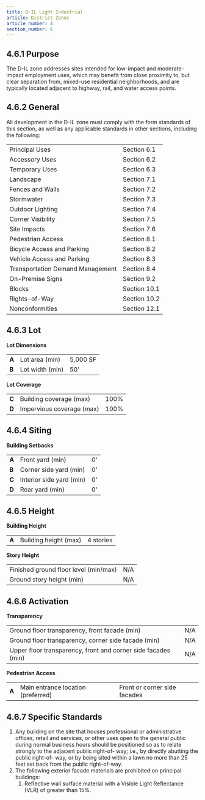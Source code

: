 ```yaml
---
title: D-IL Light Industrial
article: District Zones
article_number: 4
section_number: 6
---
```



## 4.6.1 Purpose

The D-IL zone addresses sites intended for low-impact and moderate-impact employment uses, which may benefit from close proximity to, but clear separation from, mixed-use residential neighborhoods, and are typically located adjacent to highway, rail, and water access points.

## 4.6.2 General

All development in the D-IL zone must comply with the form standards of this section, as well as any applicable standards in other sections, including the following:

<TableSmall>

|                                  |              |
| -------------------------------- | ------------ |
| Principal Uses                   | Section 6.1  |
| Accessory Uses                   | Section 6.2  |
| Temporary Uses                   | Section 6.3  |
| Landscape                        | Section 7.1  |
| Fences and Walls                 | Section 7.2  |
| Stormwater                       | Section 7.3  |
| Outdoor Lighting                 | Section 7.4  |
| Corner Visibility                | Section 7.5  |
| Site Impacts                     | Section 7.6  |
| Pedestrian Access                | Section 8.1  |
| Bicycle Access and Parking       | Section 8.2  |
| Vehicle Access and Parking       | Section 8.3  |
| Transportation Demand Management | Section 8.4  |
| On-Premise Signs                 | Section 9.2  |
| Blocks                           | Section 10.1 |
| Rights-of-Way                    | Section 10.2 |
| Nonconformities                  | Section 12.1 |

</TableSmall>

## 4.6.3 Lot

**Lot Dimensions**

<TableSmall>

|       |                 |          |
| ----- | --------------- | -------- |
| **A** | Lot area (min)  | 5,000 SF |
| **B** | Lot width (min) | 50'      |

</TableSmall>

**Lot Coverage**

<TableSmall>

|       |                           |      |
| ----- | ------------------------- | ---- |
| **C** | Building coverage (max)   | 100% |
| **D** | Impervious coverage (max) | 100% |

</TableSmall>

## 4.6.4 Siting

**Building Setbacks**

<TableSmall>

|       |                          |     |
| ----- | ------------------------ | --- |
| **A** | Front yard (min)         | 0'  |
| **B** | Corner side yard (min)   | 0'  |
| **C** | Interior side yard (min) | 0'  |
| **D** | Rear yard (min)          | 0'  |

</TableSmall>

## 4.6.5 Height

**Building Height**

<TableSmall>

|       |                       |           |
| ----- | --------------------- | --------- |
| **A** | Building height (max) | 4 stories |

</TableSmall>

**Story Height**

<TableSmall>

|                                       |     |
| ------------------------------------- | --- |
| Finished ground floor level (min/max) | N/A |
| Ground story height (min)             | N/A |

</TableSmall>

## 4.6.6 Activation

**Transparency**

<TableSmall>

|                                                               |     |
| ------------------------------------------------------------- | --- |
| Ground floor transparency, front facade (min)                 | N/A |
| Ground floor transparency, corner side facade (min)           | N/A |
| Upper floor transparency, front and corner side facades (min) | N/A |

</TableSmall>

**Pedestrian Access**

<TableSmall>

|       |                                    |                              |
| ----- | ---------------------------------- | ---------------------------- |
| **A** | Main entrance location (preferred) | Front or corner side facades |

</TableSmall>

## 4.6.7 Specific Standards

1. Any building on the site that houses professional or administrative offices, retail and services, or other uses open to the general public during normal business hours should be positioned so as to relate strongly to the adjacent public right-of- way; i.e., by directly abutting the public right-of- way, or by being sited within a lawn no more than 25 feet set back from the public right-of-way.
2. The following exterior facade materials are prohibited on principal buildings:
   1. Reflective wall surface material with a Visible Light Reflectance (VLR) of greater than 15%.
